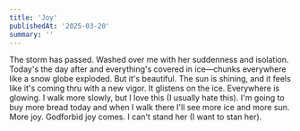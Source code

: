 ```yaml
---
title: 'Joy'
publishedAt: '2025-03-20'
summary: ''
---
```


The storm has passed. Washed over me with her suddenness and isolation. Today's the day after and everything's covered in ice—chunks everywhere like a snow globe exploded. But it's beautiful. The sun is shining, and it feels like it's coming thru with a new vigor. It glistens on the ice. Everywhere is glowing. I walk more slowly, but I love this (I usually hate this). I'm going to buy more bread today and when I walk there I'll see more ice and more sun. More joy. Godforbid joy comes. I can't stand her (I want to stan her).